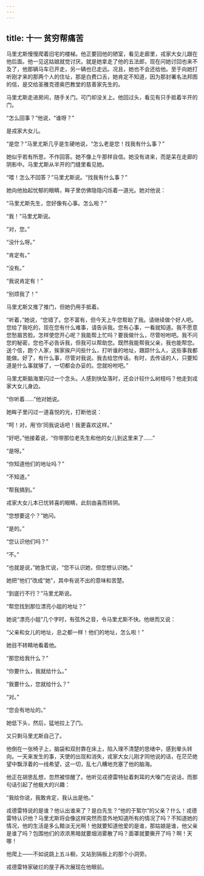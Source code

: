 ```yaml
---
---
---
```

title: 十一 贫穷帮痛苦
---




马里尤斯慢慢爬着旧宅的楼梯。他正要回他的陋室，看见走廊里，戎家大女儿跟在他后面。他一见这姑娘就觉讨厌。就是她拿走了他的五法郎，现在问她讨回也来不及了，他那辆马车已开走，另一辆也已走远。况且，她也不会还给他。至于向她打听刚才来的那两个人的住址，那是白费口舌，她肯定不知道，因为那封署名法邦图的信，是交给圣雅克德奥巴教堂的慈善家先生的。

马里尤斯走进房间，随手关门。可门却没关上。他回过头，看见有只手抵着半开的门。

“怎么回事？”他说，“谁呀？”

是戎家大女儿。

“是您？”马里尤斯几乎是生硬地说，“怎么老是您！找我有什么事？”

她似乎若有所思，不作回答。她不像上午那样自信。她没有进来，而是呆在走廊的阴影中。马里尤斯从半开的门缝里看见她。

“喂！怎么不回答？”马里尤斯说。“找我有什么事？”

她向他抬起忧郁的眼睛，眸子里仿佛隐隐闪烁着一道光。她对他说：

“马里尤斯先生，您好像有心事。怎么啦？”

“我！”马里尤斯说。

“对，您。”

“没什么呀。”

“肯定有。”

“没有。”

“我说肯定有！”

“别烦我了！”

马里尤斯又推了推门，但她仍用手抵着。

“听着，”她说，“您错了。您不富有，但今天上午您帮助了我。请继续做个好人吧。您给了我吃的，现在您有什么难事，请告诉我。您有心事，一看就知道。我不愿意您愁眉苦脸。怎样使您开心呢？我能帮上忙吗？要我做什么，尽管吩咐吧。我不问您的秘密，您也不必告诉我，但我可以帮助您。既然我能帮我父亲，我也能帮您。送个信，跑个人家，挨家挨户问些什么，打听谁的地址，跟踪什么人，这些事我都能做。好了，有什么事，尽管对我说。我去给您传话。有时，去传话的人，只要知道是什么事就够了，一切都会办妥的。您就吩咐吧。”

马里尤斯脑海里闪过一个念头。人感到快坠落时，还会计较什么树枝吗？他走到戎家大女儿身边。

“你听着……”他对她说。

她眸子里闪过一道喜悦的光，打断他说：

“呵！对，用‘你’同我说话吧！我更喜欢这样。”

“好吧，”他接着说，“你带那位老先生和他的女儿到这里来了……”

“是呀。”

“你知道他们的地址吗？”

“不知道。”

“帮我搞到。”

戎家大女儿本已忧转喜的眼睛，此刻由喜而转阴。

“您想要这个？”她问。

“是的。”

“您认识他们吗？”

“不。”

“也就是说，”她急忙说，“您不认识她，但您想认识她。”

她把“他们”改成“她”，其中有说不出的意味和苦楚。

“到底行不行？”马里尤斯说。

“帮您找到那位漂亮小姐的地址？”

她说“漂亮小姐”几个字时，有弦外之音，令马里尤斯不快。他继而又说：

“父亲和女儿的地址，总之都一样！他们的地址，怎么啦！”

她目不转睛地看着他。

“那您给我什么？”

“你要什么，我就给什么。”

“我要什么，您就给什么？”

“对。”

“您会有地址的。”

她低下头，然后，猛地拉上了门。

又只剩马里尤斯自己了。

他倒在一张椅子上，脑袋和双肘靠在床上，陷入理不清楚的思绪中，感到晕头转向。一天来发生的事，天使的出现和消失，戎家大女儿刚才同他说的话，在茫茫绝望中飘浮着的一线希望，这一切，乱七八糟地充塞了他的脑海。

他正在胡思乱想，忽然被惊醒了。他听见戎德雷特扯着刺耳的大嗓门在说话，而那句话引起了他极大的兴趣：

“我给你说，我敢肯定，我认出是他。”

戎德雷特说的是谁？他认出谁来了？是白先生？“他的于絮尔”的父亲？什么！戎德雷特认识他？马里尤斯将会像这样突然而意外地知道所有的情况了吗？不知道她的情况，他的生活是多么黯淡无光啊！他就要知道他爱的是谁，那姑娘是谁，他父亲是谁了吗？包围他们的浓浓黑暗就要烟消雾散了吗？面罩就要撕开了吗？啊！天哪！

他爬上——不如说跳上五斗橱，又站到隔板上的那个小洞旁。

戎德雷特家破烂的屋子再次展现在他眼前。